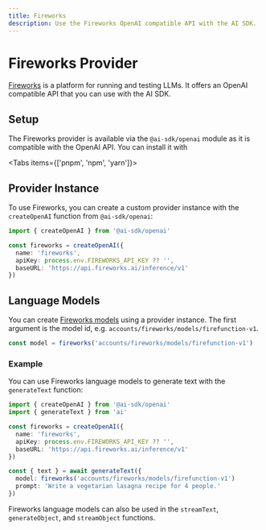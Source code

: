 ```yaml
---
title: Fireworks
description: Use the Fireworks OpenAI compatible API with the AI SDK.
---
```


# Fireworks Provider

[Fireworks](https://fireworks.ai/) is a platform for running and testing LLMs.
It offers an OpenAI compatible API that you can use with the AI SDK.

## Setup

The Fireworks provider is available via the `@ai-sdk/openai` module as it is compatible with the OpenAI API.
You can install it with

<Tabs items={['pnpm', 'npm', 'yarn']}>
  <Tab>
    <Snippet text="pnpm add @ai-sdk/openai" dark />
  </Tab>
  <Tab>
    <Snippet text="npm install @ai-sdk/openai" dark />
  </Tab>
  <Tab>
    <Snippet text="yarn add @ai-sdk/openai" dark />
  </Tab>
</Tabs>

## Provider Instance

To use Fireworks, you can create a custom provider instance with the `createOpenAI` function from `@ai-sdk/openai`:

```ts
import { createOpenAI } from '@ai-sdk/openai'

const fireworks = createOpenAI({
  name: 'fireworks',
  apiKey: process.env.FIREWORKS_API_KEY ?? '',
  baseURL: 'https://api.fireworks.ai/inference/v1'
})
```

## Language Models

You can create [Fireworks models](https://fireworks.ai/models) using a provider instance.
The first argument is the model id, e.g. `accounts/fireworks/models/firefunction-v1`.

```ts
const model = fireworks('accounts/fireworks/models/firefunction-v1')
```

### Example

You can use Fireworks language models to generate text with the `generateText` function:

```ts
import { createOpenAI } from '@ai-sdk/openai'
import { generateText } from 'ai'

const fireworks = createOpenAI({
  name: 'fireworks',
  apiKey: process.env.FIREWORKS_API_KEY ?? '',
  baseURL: 'https://api.fireworks.ai/inference/v1'
})

const { text } = await generateText({
  model: fireworks('accounts/fireworks/models/firefunction-v1')
  prompt: 'Write a vegetarian lasagna recipe for 4 people.'
})
```

Fireworks language models can also be used in the `streamText`, `generateObject`, and `streamObject` functions.
